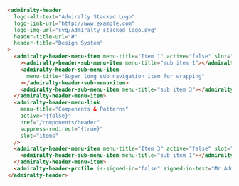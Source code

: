 ```html
<admiralty-header
  logo-alt-text="Admiralty Stacked Logo"
  logo-link-url="http://www.example.com"
  logo-img-url="svg/Admiralty stacked logo.svg"
  header-title-url="#"
  header-title="Design System"
>
  <admiralty-header-menu-item menu-title="Item 1" active="false" slot="items"
    ><admiralty-header-sub-menu-item menu-title="sub item 1"></admiralty-header-sub-menu-item>
    <admiralty-header-sub-menu-item
      menu-title="Super long sub navigation item for wrapping"
    ></admiralty-header-sub-menu-item>
    <admiralty-header-sub-menu-item menu-title="sub item 3"></admiralty-header-sub-menu-item>
  </admiralty-header-menu-item>
  <admiralty-header-menu-link
    menu-title="Components & Patterns"
    active="{false}"
    href="/components/header"
    suppress-redirect="{true}"
    slot="items"
  />
  <admiralty-header-menu-item menu-title="Item 3" active="false" slot="items">
    <admiralty-header-sub-menu-item menu-title="sub item 1"></admiralty-header-sub-menu-item>
  </admiralty-header-menu-item>
  <admiralty-header-profile is-signed-in="false" signed-in-text="Mr Admiral" slot="profile"></admiralty-header-profile>
</admiralty-header>
```

